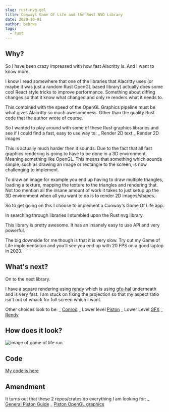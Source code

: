 ```yaml
---
slug: rust-nvg-gol
title: Conways Game Of Life and the Rust NVG Library
date: 2020-10-01
author: bebrws
tags:
  - rust
---
```


## Why?

So I have been crazy impressed with how fast Alacritty is. And I want to know more.

I know I read somewhere that one of the libraries that Alacritty uses (or maybe it was just a random Rust OpenGL based library) actually does some cool React style tricks to improve performance. Something about diffing changes so that it know what changed and only re renders what it needs to.

This combined with the speed of the OpenGL Graphics pipeline must be what gives Alacritty so much awesomeness. Other than the quality Rust code that the author wrote of course.

So I wanted to play around with some of these Rust graphics libraries and see if I could find a fast, easy to use way to:
_ Render 2D text
_ Render 2D images

This is actually much harder then it sounds. Due to the fact that all fast graphics rendering is going to have to be done in a 3D environment. Meaning something like OpenGL. This means that something which sounds simple, such as drawing an image or rectangle to the screen, is now challenging to implement.

To draw an image for example you end up having to draw multiple triangles, loading a texture, mapping the texture to the triangles and rendering that. Not too mention all the insane amount of work it takes to just setup up the 3D environment when all you want to do is to render 2D images/shapes..

So to get going on this I choose to implement a Conway's Game Of Life app.

In searching through libraries I stumbled upon the Rust nvg library.

This library is pretty awesome. It has an insanely easy to use API and very powerful.

The big downside for me though is that it is very slow. Try out my Game of Life implementaiton and you'll see you end up with 20 FPS on a good laptop in 2020.

## What's next?

On to the next library.

I have a square rendering using [rendy](https://github.com/amethyst/rendy) which is using [gfx-hal](https://github.com/gfx-rs/gfx) underneath and is very fast. I am stuck on fixing the projection so that my aspect ratio isn't out of whack for full screen which I want.

Other choices look to be:
_ [Conrod](https://github.com/PistonDevelopers/conrod)
_ Lower level [Piston](https://github.com/PistonDevelopers/piston-examples)
_ Lower Level [GFX](https://github.com/gfx-rs/gfx)
_ [Rendy](https://github.com/amethyst/rendy)

## How does it look?

![image of game of life run](../static/gol.gif)

## Code

[My code is here](https://github.com/bebrws/gol-nvg)

## Amendment

It turns out that these 2 repos/crates do everything I am looking for:
_ [General Piston Guide](https://github.com/PistonDevelopers/Piston-Tutorials/blob/master/getting-started/readme.md)
_ [Piston OpenGL graphics](https://github.com/PistonDevelopers/opengl_graphics)
